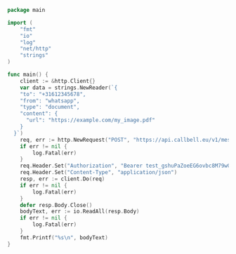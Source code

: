 ```go
package main

import (
	"fmt"
	"io"
	"log"
	"net/http"
	"strings"
)

func main() {
	client := &http.Client{}
	var data = strings.NewReader(`{
    "to": "+31612345678",
    "from": "whatsapp",
    "type": "document",
    "content": {
      "url": "https://example.com/my_image.pdf"
    }
  }`)
	req, err := http.NewRequest("POST", "https://api.callbell.eu/v1/messages/send", data)
	if err != nil {
		log.Fatal(err)
	}
	req.Header.Set("Authorization", "Bearer test_gshuPaZoeEG6ovbc8M79w0QyM")
	req.Header.Set("Content-Type", "application/json")
	resp, err := client.Do(req)
	if err != nil {
		log.Fatal(err)
	}
	defer resp.Body.Close()
	bodyText, err := io.ReadAll(resp.Body)
	if err != nil {
		log.Fatal(err)
	}
	fmt.Printf("%s\n", bodyText)
}

```